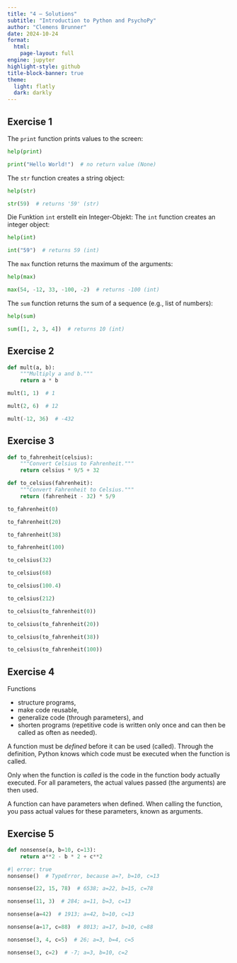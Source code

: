 ```yaml
---
title: "4 – Solutions"
subtitle: "Introduction to Python and PsychoPy"
author: "Clemens Brunner"
date: 2024-10-24
format:
  html:
    page-layout: full
engine: jupyter
highlight-style: github
title-block-banner: true
theme:
  light: flatly
  dark: darkly
---
```


## Exercise 1

The `print` function prints values to the screen:

```python
help(print)
```

```python
print("Hello World!")  # no return value (None)
```

The `str` function creates a string object:

```python
help(str)
```

```python
str(59)  # returns '59' (str)
```

Die Funktion `int` erstellt ein Integer-Objekt:
The `int` function creates an integer object:

```python
help(int)
```

```python
int("59")  # returns 59 (int)
```

The `max` function returns the maximum of the arguments:

```python
help(max)
```

```python
max(54, -12, 33, -100, -2)  # returns -100 (int)
```

The `sum` function returns the sum of a sequence (e.g., list of numbers):

```python
help(sum)
```

```python
sum([1, 2, 3, 4])  # returns 10 (int)
```


## Exercise 2

```python
def mult(a, b):
    """Multiply a and b."""
    return a * b
```

```python
mult(1, 1)  # 1
```

```python
mult(2, 6)  # 12
```

```python
mult(-12, 36)  # -432
```


## Exercise 3

```python
def to_fahrenheit(celsius):
    """Convert Celsius to Fahrenheit."""
    return celsius * 9/5 + 32
```

```python
def to_celsius(fahrenheit):
    """Convert Fahrenheit to Celsius."""
    return (fahrenheit - 32) * 5/9
```

```python
to_fahrenheit(0)
```

```python
to_fahrenheit(20)
```

```python
to_fahrenheit(38)
```

```python
to_fahrenheit(100)
```

```python
to_celsius(32)
```

```python
to_celsius(68)
```

```python
to_celsius(100.4)
```

```python
to_celsius(212)
```

```python
to_celsius(to_fahrenheit(0))
```

```python
to_celsius(to_fahrenheit(20))
```

```python
to_celsius(to_fahrenheit(38))
```

```python
to_celsius(to_fahrenheit(100))
```


## Exercise 4

Functions

- structure programs,
- make code reusable,
- generalize code (through parameters), and
- shorten programs (repetitive code is written only once and can then be called as often as needed).

A function must be *defined* before it can be used (called). Through the definition, Python knows which code must be executed when the function is called.

Only when the function is *called* is the code in the function body actually executed. For all parameters, the actual values passed (the arguments) are then used.

A function can have parameters when defined. When calling the function, you pass actual values for these parameters, known as arguments.


## Exercise 5

```python
def nonsense(a, b=10, c=13):
    return a**2 - b * 2 + c**2
```

```python
#| error: true
nonsense()  # TypeError, because a=?, b=10, c=13
```

```python
nonsense(22, 15, 78)  # 6538; a=22, b=15, c=78
```

```python
nonsense(11, 3)  # 284; a=11, b=3, c=13
```

```python
nonsense(a=42)  # 1913; a=42, b=10, c=13
```

```python
nonsense(a=17, c=88)  # 8013; a=17, b=10, c=88
```

```python
nonsense(3, 4, c=5)  # 26; a=3, b=4, c=5
```

```python
nonsense(3, c=2)  # -7; a=3, b=10, c=2
```
